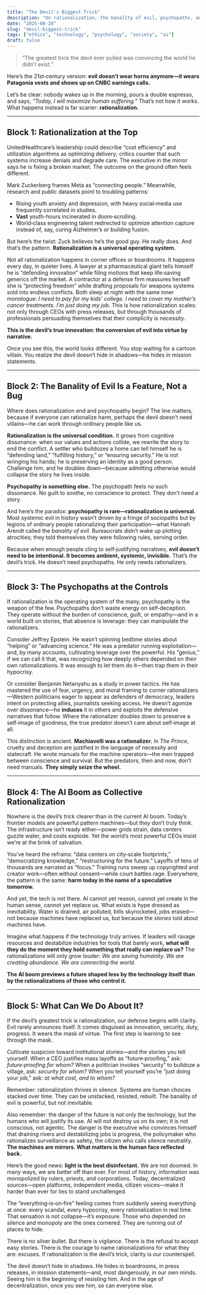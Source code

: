 ```yaml
---
title: "The Devil's Biggest Trick"
description: "On rationalization, the banality of evil, psychopaths, and the AI boom—and why clarity is our counterspell."
date: "2025-08-20"
slug: "devil-biggest-trick"
tags: ["ethics", "technology", "psychology", "society", "ai"]
draft: false
---
```


> “The greatest trick the devil ever pulled was convincing the world he didn’t exist.”

Here’s the 21st‑century version: **evil doesn’t wear horns anymore—it wears Patagonia vests and shows up on CNBC earnings calls.**

Let’s be clear: nobody wakes up in the morning, pours a double espresso, and says, *“Today, I will maximize human suffering.”* That’s not how it works. What happens instead is far scarier: **rationalization.**

---

## Block 1: Rationalization at the Top

UnitedHealthcare’s leadership could describe “cost efficiency” and utilization algorithms as optimizing delivery; critics counter that such systems increase denials and degrade care. The executive in the mirror says he is fixing a broken market. The outcome on the ground often feels different.

Mark Zuckerberg frames Meta as “connecting people.” Meanwhile, research and public datasets point to troubling patterns:
- Rising youth anxiety and depression, with heavy social‑media use frequently correlated in studies.
- **Vast** youth-hours incinerated in doom‑scrolling.
- World‑class engineering talent redirected to optimize attention capture instead of, say, curing Alzheimer’s or building fusion.

But here’s the twist: Zuck believes he’s the good guy. He really does. And that’s the pattern. **Rationalization is a universal operating system.**

Not all rationalization happens in corner offices or boardrooms. It happens every day, in quieter lives. A lawyer at a pharmaceutical giant tells himself he is “defending innovation” while filing motions that keep life‑saving generics off the market. A contractor at a defense firm reassures herself she is “protecting freedom” while drafting proposals for weapons systems sold into endless conflicts. Both sleep at night with the same inner monologue: *I need to pay for my kids’ college. I need to cover my mother’s cancer treatments. I’m just doing my job.* This is how rationalization scales: not only through CEOs with press releases, but through thousands of professionals persuading themselves that their complicity is necessity.

**This is the devil’s true innovation: the conversion of evil into virtue by narrative.**

Once you see this, the world looks different. You stop waiting for a cartoon villain. You realize the devil doesn’t hide in shadows—he hides in mission statements.

---

## Block 2: The Banality of Evil Is a Feature, Not a Bug

Where does rationalization end and psychopathy begin? The line matters, because if everyone can rationalize harm, perhaps the devil doesn’t need villains—he can work through ordinary people like us.

**Rationalization is the universal condition.** It grows from cognitive dissonance: when our values and actions collide, we rewrite the story to end the conflict. A settler who bulldozes a home can tell himself he is “defending land,” “fulfilling history,” or “ensuring security.” He is not wringing his hands; he is preserving an identity as a good person. Challenge him, and he doubles down—because admitting otherwise would collapse the story he lives inside.

**Psychopathy is something else.** The psychopath feels no such dissonance. No guilt to soothe, no conscience to protect. They don’t need a story.

And here’s the paradox: **psychopathy is rare—rationalization is universal.** Most systemic evil in history wasn’t driven by a fringe of sociopaths but by legions of ordinary people rationalizing their participation—what Hannah Arendt called the *banality of evil*. Bureaucrats didn’t wake up plotting atrocities; they told themselves they were following rules, serving order.

Because when enough people cling to self‑justifying narratives, **evil doesn’t need to be intentional. It becomes ambient, systemic, invisible.** That’s the devil’s trick. He doesn’t need psychopaths. He only needs rationalizers.

---

## Block 3: The Psychopaths at the Controls

If rationalization is the operating system of the many, psychopathy is the weapon of the few. Psychopaths don’t waste energy on self‑deception. They operate without the burden of conscience, guilt, or empathy—and in a world built on stories, that absence is leverage: they can manipulate the rationalizers.

Consider Jeffrey Epstein. He wasn’t spinning bedtime stories about “helping” or “advancing science.” He was a predator running exploitation—and, by many accounts, cultivating leverage over the powerful. His “genius,” if we can call it that, was recognizing how deeply others depended on their own rationalizations. It was enough to let them do it—then trap them in their hypocrisy.

Or consider Benjamin Netanyahu as a study in power tactics. He has mastered the use of fear, urgency, and moral framing to corner rationalizers—Western politicians eager to appear as defenders of democracy, leaders intent on protecting allies, journalists seeking access. He doesn’t agonize over dissonance—he **induces** it in others and exploits the defensive narratives that follow. Where the rationalizer doubles down to preserve a self‑image of goodness, the true predator doesn’t care about self‑image at all.

This distinction is ancient. **Machiavelli was a rationalizer.** In *The Prince*, cruelty and deception are justified in the language of necessity and statecraft. He wrote manuals for the machine operators—the men trapped between conscience and survival. But the predators, then and now, don’t need manuals. **They simply seize the wheel.**

---

## Block 4: The AI Boom as Collective Rationalization

Nowhere is the devil’s trick clearer than in the current AI boom. Today’s frontier models are powerful pattern machines—but they don’t truly *think*. The infrastructure isn’t ready either—power grids strain, data centers guzzle water, and costs explode. Yet the world’s most powerful CEOs insist we’re at the brink of salvation.

You’ve heard the refrains: “data centers on city‑scale footprints,” “democratizing knowledge,” “restructuring for the future.” Layoffs of tens of thousands are narrated as “focus.” Training runs sweep up copyrighted and creator work—often without consent—while court battles rage. Everywhere, the pattern is the same: **harm today in the name of a speculative tomorrow.**

And yet, the tech is not there. AI cannot yet reason, cannot yet create in the human sense, cannot yet replace us. What exists is hype dressed as inevitability. Water is drained, air polluted, bills skyrocketed, jobs erased—not because machines have replaced us, but because the *stories* told about machines have.

Imagine what happens if the technology truly arrives. If leaders will ravage resources and destabilize industries for tools that barely work, **what will they do the moment they hold something that really can replace us?** The rationalizations will only grow louder: *We are saving humanity. We are creating abundance. We are connecting the world.*

**The AI boom previews a future shaped less by the technology itself than by the rationalizations of those who control it.**

---

## Block 5: What Can We Do About It?

If the devil’s greatest trick is rationalization, our defense begins with clarity. Evil rarely announces itself. It comes disguised as innovation, security, duty, progress. It wears the mask of virtue. The first step is learning to see through the mask.

Cultivate suspicion toward institutional stories—and the stories you tell yourself. When a CEO justifies mass layoffs as “future‑proofing,” ask: *future‑proofing for whom?* When a politician invokes “security” to bulldoze a village, ask: *security for whom?* When you tell yourself you’re “just doing your job,” ask: *at what cost, and to whom?*

Remember: rationalization thrives in silence. Systems are human choices stacked over time. They can be unstacked, resisted, rebuilt. The banality of evil is powerful, but not inevitable.

Also remember: the danger of the future is not only the technology, but the humans who will justify its use. AI will not destroy us on its own; it is not conscious, not agentic. The danger is the executive who convinces himself that draining rivers and destabilizing jobs is progress, the policymaker who rationalizes surveillance as safety, the citizen who calls silence neutrality. **The machines are mirrors. What matters is the human face reflected back.**

Here’s the good news: **light is the best disinfectant.** We are not doomed. In many ways, we are better off than ever. For most of history, information was monopolized by rulers, priests, and corporations. Today, decentralized sources—open platforms, independent media, citizen voices—make it harder than ever for lies to stand unchallenged.

The “everything‑is‑on‑fire” feeling comes from suddenly seeing everything at once: every scandal, every hypocrisy, every rationalization in real time. That sensation is not collapse—it’s exposure. Those who depended on silence and monopoly are the ones cornered. They are running out of places to hide.

There is no silver bullet. But there is vigilance. There is the refusal to accept easy stories. There is the courage to name rationalizations for what they are: excuses. If rationalization is the devil’s trick, clarity is our counterspell.

The devil doesn’t hide in shadows. He hides in boardrooms, in press releases, in mission statements—and, most dangerously, in our own minds. Seeing him is the beginning of resisting him. And in the age of decentralization, once you see him, so can everyone else.